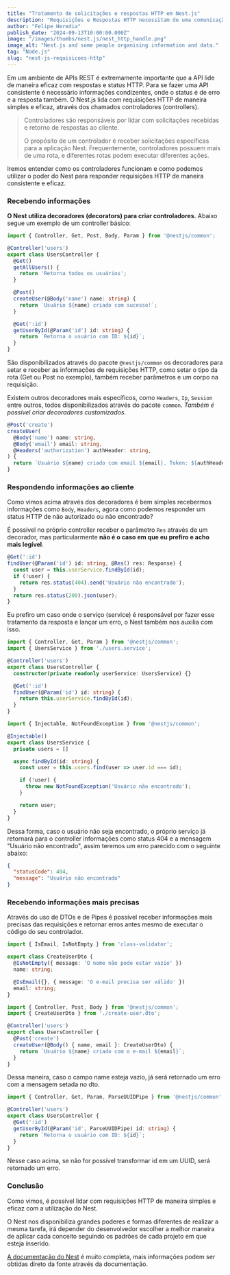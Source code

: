 ```yaml
---
title: "Tratamento de solicitações e respostas HTTP em Nest.js"
description: "Requisições e Respostas HTTP necessitam de uma comunicação muito eficaz. Como podemos realizar operações HTTP de maneira eficaz com Nest?"
author: "Felipe Heredia"
publish_date: "2024-09-13T10:00:00.000Z"
image: "/images/thumbs/nest.js/nest_http_handle.png"
image_alt: "Nest.js and some people organising information and data."
tag: "Node.js"
slug: "nest-js-requisicoes-http"
---
```


Em um ambiente de APIs REST é extremamente importante que a API lide de maneira
eficaz com respostas e status HTTP. Para se fazer uma API consistente é
necessário informações condizentes, onde o status é de erro e a resposta também.
O Nest.js lida com requisições HTTP de maneira simples e eficaz, através dos
chamados controladores (controllers).

> Controladores são responsáveis por lidar com solicitações recebidas e retorno
> de respostas ao cliente.
>
> O propósito de um controlador é receber solicitações específicas para a
> aplicação Nest. Frequentemente, controladores possuem mais de uma rota, e
> diferentes rotas podem executar diferentes ações.

Iremos entender como os controladores funcionam e como podemos utilizar o poder
do Nest para responder requisições HTTP de maneira consistente e eficaz.

### Recebendo informações

**O Nest utiliza decoradores (decorators) para criar controladores.** Abaixo
segue um exemplo de um controller básico:

```typescript
import { Controller, Get, Post, Body, Param } from '@nestjs/common';

@Controller('users')
export class UsersController {
  @Get()
  getAllUsers() {
    return 'Retorna todos os usuários';
  }

  @Post()
  createUser(@Body('name') name: string) {
    return `Usuário ${name} criado com sucesso!`;
  }

  @Get(':id')
  getUserById(@Param('id') id: string) {
    return `Retorna o usuário com ID: ${id}`;
  }
}
```

São disponibilizados através do pacote `@nestjs/common` os decoradores para
setar e receber as informações de requisições HTTP, como setar o tipo da rota
(Get ou Post no exemplo), também receber parâmetros e um corpo na requisição.

Existem outros decoradores mais específicos, como `Headers`, `Ip`, `Session`
entre outros, todos disponibilizados através do pacote `common`. *Também é
possível criar decoradores customizados*.

```typescript
@Post('create')
createUser(
  @Body('name') name: string,
  @Body('email') email: string,
  @Headers('authorization') authHeader: string,
) {
  return `Usuário ${name} criado com email ${email}. Token: ${authHeader}`;
}
```

### Respondendo informações ao cliente

Como vimos acima através dos decoradores é bem simples recebermos informações
como `Body`, `Headers`, agora como podemos responder um status HTTP de não
autorizado ou não encontrado?

É possível no próprio controller receber o parâmetro `Res` através de um
decorador, mas particularmente **não é o caso em que eu prefiro e acho mais
legível**.

```typescript
@Get(':id')
findUser(@Param('id') id: string, @Res() res: Response) {
  const user = this.userService.findById(id);
  if (!user) {
    return res.status(404).send('Usuário não encontrado');
  }
  return res.status(200).json(user);
}
```

Eu prefiro um caso onde o serviço (service) é responsável por fazer esse
tratamento da resposta e lançar um erro, o Nest também nos auxilia com isso.

```typescript
import { Controller, Get, Param } from '@nestjs/common';
import { UsersService } from './users.service';

@Controller('users')
export class UsersController {
  constructor(private readonly userService: UsersService) {}

  @Get(':id')
  findUser(@Param('id') id: string) {
    return this.userService.findById(id);
  }
}
```

```typescript
import { Injectable, NotFoundException } from '@nestjs/common';

@Injectable()
export class UsersService {
  private users = []

  async findById(id: string) {
    const user = this.users.find(user => user.id === id);

    if (!user) {
      throw new NotFoundException('Usuário não encontrado');
    }

    return user;
  }
}
```

Dessa forma, caso o usuário não seja encontrado, o próprio serviço já retornará
para o controller informações como status 404 e a mensagem "Usuário não
encontrado", assim teremos um erro parecido com o seguinte abaixo:

```json
{
  "statusCode": 404,
  "message": "Usuário não encontrado"
}
```

### Recebendo informações mais precisas

Através do uso de DTOs e de Pipes é possível receber informações mais precisas
das requisições e retornar erros antes mesmo de executar o código do seu
controlador.

```typescript
import { IsEmail, IsNotEmpty } from 'class-validator';

export class CreateUserDto {
  @IsNotEmpty({ message: 'O nome não pode estar vazio' })
  name: string;

  @IsEmail({}, { message: 'O e-mail precisa ser válido' })
  email: string;
}
```

```typescript
import { Controller, Post, Body } from '@nestjs/common';
import { CreateUserDto } from './create-user.dto';

@Controller('users')
export class UsersController {
  @Post('create')
  createUser(@Body() { name, email }: CreateUserDto) {
    return `Usuário ${name} criado com o e-mail ${email}`;
  }
}
```

Dessa maneira, caso o campo name esteja vazio, já será retornado um erro com a
mensagem setada no dto.

```typescript
import { Controller, Get, Param, ParseUUIDPipe } from '@nestjs/common';

@Controller('users')
export class UsersController {
  @Get(':id')
  getUserById(@Param('id', ParseUUIDPipe) id: string) {
    return `Retorna o usuário com ID: ${id}`;
  }
}
```

Nesse caso acima, se não for possível transformar id em um UUID, será retornado
um erro.

### Conclusão

Como vimos, é possível lidar com requisições HTTP de maneira simples e eficaz
com a utilização do Nest.

O Nest nos disponibiliza grandes poderes e formas diferentes de realizar a
mesma tarefa, irá depender do desenvolvedor escolher a melhor maneira de
aplicar cada conceito seguindo os padrões de cada projeto em que esteja
inserido.

[A documentação do Nest](https://docs.nestjs.com/) é muito completa, mais
informações podem ser obtidas direto da fonte através da documentação.
